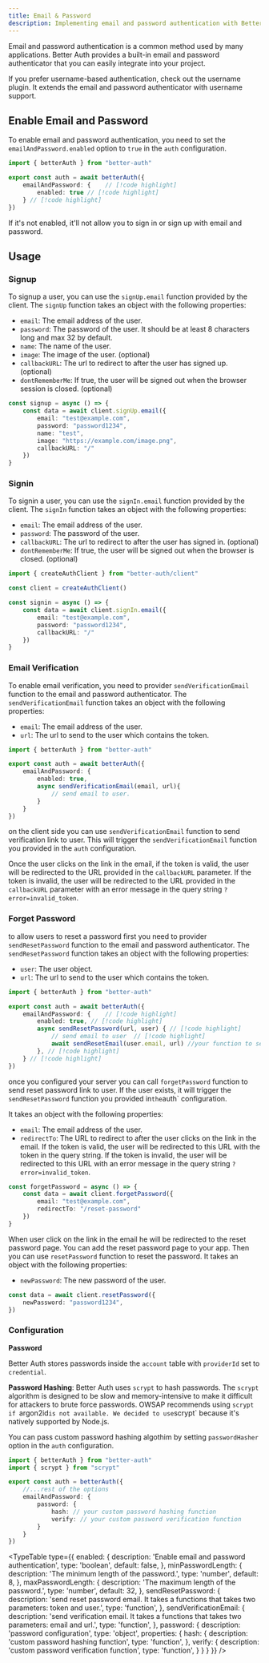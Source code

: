 ```yaml
---
title: Email & Password
description: Implementing email and password authentication with Better Auth
---
```


Email and password authentication is a common method used by many applications. Better Auth provides a built-in email and password authenticator that you can easily integrate into your project.

<Callout type="info">
  If you prefer username-based authentication, check out the <Link href="/docs/plugins/username">username plugin</Link>. It extends the email and password authenticator with username support.
</Callout>

## Enable Email and Password

To enable email and password authentication, you need to set the `emailAndPassword.enabled` option to `true` in the `auth` configuration.

```ts title="auth.ts"
import { betterAuth } from "better-auth"

export const auth = await betterAuth({
    emailAndPassword: {    // [!code highlight]
        enabled: true // [!code highlight]
    } // [!code highlight]
})
```

<Callout type="info">
If it's not enabled, it'll not allow you to sign in or sign up with email and password.
</Callout>


## Usage

### Signup

To signup a user, you can use the `signUp.email` function provided by the client. The `signUp` function takes an object with the following properties:

- `email`: The email address of the user.
- `password`: The password of the user. It should be at least 8 characters long and max 32 by default.
- `name`: The name of the user.
- `image`: The image of the user. (optional)
- `callbackURL`: The url to redirect to after the user has signed up. (optional)
- `dontRememberMe`: If true, the user will be signed out when the browser session is closed. (optional)

```ts title="client.ts"
const signup = async () => {
    const data = await client.signUp.email({
        email: "test@example.com",
        password: "password1234",
        name: "test",
        image: "https://example.com/image.png",
        callbackURL: "/"
    })
}
```

### Signin

To signin a user, you can use the `signIn.email` function provided by the client. The `signIn` function takes an object with the following properties:

- `email`: The email address of the user.
- `password`: The password of the user.
- `callbackURL`: The url to redirect to after the user has signed in. (optional)
- `dontRememberMe`: If true, the user will be signed out when the browser is closed. (optional)

```ts title="client.ts"
import { createAuthClient } from "better-auth/client"

const client = createAuthClient()

const signin = async () => {
    const data = await client.signIn.email({
        email: "test@example.com",
        password: "password1234",
        callbackURL: "/"
    })
}
```

### Email Verification

To enable email verification, you need to provider `sendVerificationEmail` function to the email and password authenticator. The `sendVerificationEmail` function takes an object with the following properties:

- `email`: The email address of the user.
- `url`: The url to send to the user which contains the token.

```ts title="auth.ts"
import { betterAuth } from "better-auth"

export const auth = await betterAuth({
    emailAndPassword: {
        enabled: true,
        async sendVerificationEmail(email, url){
            // send email to user.
        }
    }
})
```

on the client side you can use `sendVerificationEmail` function to send verification link to user. This will trigger the `sendVerificationEmail` function you provided in the `auth` configuration.

Once the user clicks on the link in the email, if the token is valid, the user will be redirected to the URL provided in the `callbackURL` parameter. If the token is invalid, the user will be redirected to the URL provided in the `callbackURL` parameter with an error message in the query string `?error=invalid_token`.


### Forget Password

to allow users to reset a password first you need to provider `sendResetPassword` function to the email and password authenticator. The `sendResetPassword` function takes an object with the following properties:

- `user`: The user object.
- `url`: The url to send to the user which contains the token.

```ts title="auth.ts"
import { betterAuth } from "better-auth"

export const auth = await betterAuth({
    emailAndPassword: {    // [!code highlight]
        enabled: true, // [!code highlight]
        async sendResetPassword(url, user) { // [!code highlight]
            // send email to user  // [!code highlight]
            await sendResetEmail(user.email, url) //your function to send email to user // [!code highlight]
        }, // [!code highlight]
    } // [!code highlight]
})
```

once you configured your server you can call `forgetPassword` function to send reset password link to user. If the user exists, it will trigger the `sendResetPassword` function you provided in` the `auth` configuration.

It takes an object with the following properties:

- `email`: The email address of the user.
- `redirectTo`: The URL to redirect to after the user clicks on the link in the email. If the token is valid, the user will be redirected to this URL with the token in the query string. If the token is invalid, the user will be redirected to this URL with an error message in the query string `?error=invalid_token`.

```ts title="client.ts"
const forgetPassword = async () => {
    const data = await client.forgetPassword({
        email: "test@example.com",
        redirectTo: "/reset-password"
    })
}
```

When user click on the link in the email he will be redirected to the reset password page. You can add the reset password page to your app. Then you can use `resetPassword` function to reset the password. It takes an object with the following properties:

- `newPassword`: The new password of the user.

```ts title="client.ts"
const data = await client.resetPassword({
    newPassword: "password1234",
})
```

### Configuration

**Password**

Better Auth stores passwords inside the `account` table with `providerId` set to `credential`.

**Password Hashing**: Better Auth uses `scrypt` to hash passwords. The `scrypt` algorithm is designed to be slow and memory-intensive to make it difficult for attackers to brute force passwords.  OWSAP recommends using `scrypt  if `argon2id` is not available. We decided to use `scrypt` because it's natively supported by Node.js.

You can pass custom password hashing algothim by setting `passwordHasher` option in the `auth` configuration.

```ts title="auth.ts"
import { betterAuth } from "better-auth"
import { scrypt } from "scrypt"

export const auth = betterAuth({
    //...rest of the options
    emailAndPassword: {
        password: {
            hash: // your custom password hashing function
            verify: // your custom password verification function
        }
    }
})
```

<TypeTable
  type={{
    enabled: {
      description:
        'Enable email and password authentication',
      type: 'boolean',
      default: false,
    },
    minPasswordLength: {
        description: 'The minimum length of the password.',
        type: 'number',
        default: 8,
    },
    maxPasswordLength: {
        description: 'The maximum length of the password.',
        type: 'number',
        default: 32,
    },
    sendResetPassword: {
        description: 'send reset password email. It takes a functions that takes two parameters: token and user.',
        type: 'function',
    },
    sendVerificationEmail: {
        description: 'send verification email. It takes a functions that takes two parameters: email and url.',
        type: 'function',
    },
    password: {
        description: 'password configuration',
        type: 'object',
        properties: {
            hash: {
                description: 'custom password hashing function',
                type: 'function',
            },
            verify: {
                description: 'custom password verification function',
                type: 'function',
            }
        }
    }
  }}
/>

